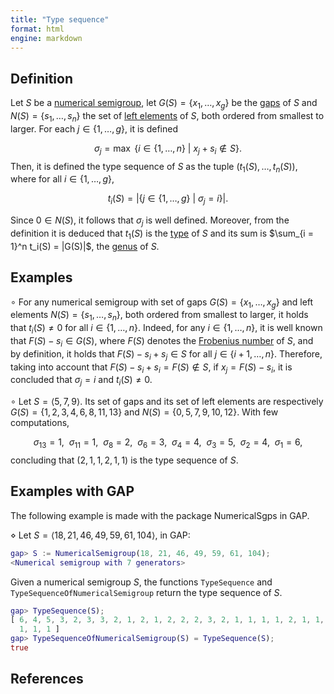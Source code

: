 ```yaml
---
title: "Type sequence"
format: html
engine: markdown
---
```


<!-- Barucci, V., Dobbs, D. D. and Fontana, M., Maximality properties in numerical semigroups and applications to one-dimensional analytically irreducible local domains, American Mathematical Society, Memoirs of the American Mathematical Society (598) (1997). -->

## Definition

Let $S$ be a [numerical semigroup](Numerical-semigroup.qmd), let $G(S) = \{x_1, \ldots, x_g\}$ be the [gaps](Gap.qmd) of $S$ and $N(S) = \{s_1, \ldots, s_n\}$ the set of [left elements](Left-elements.qmd) of $S$, both ordered from smallest to larger. For each $j \in \{1, \ldots, g\}$, it is defined

$$
\sigma_j = \max ~ \{i \in \{1, \ldots, n\} ~ | ~ x_j + s_i \not \in S \}.
$$ Then, it is defined the type sequence of $S$ as the tuple $(t_1(S), \ldots, t_n(S))$, where for all $i \in \{1, \ldots, g\}$,

$$
t_i(S) = |\{j \in \{1, \ldots, g\} ~ | ~ \sigma_j = i \}|.
$$

Since $0 \in N(S)$, it follows that $\sigma_j$ is well defined. Moreover, from the definition it is deduced that $t_1(S)$ is the [type](Type.qmd) of $S$ and its sum is $\sum_{i = 1}^n t_i(S) = |G(S)|$, the [genus](Genus.qmd) of $S$.

## Examples

$\circ$ For any numerical semigroup with set of gaps $G(S) = \{x_1, \ldots, x_g\}$ and left elements $N(S) = \{s_1, \ldots, s_n\}$, both ordered from smallest to larger, it holds that $t_i(S) \ne 0$ for all $i \in \{1, \ldots, n\}$. Indeed, for any $i \in \{1, \ldots, n\}$, it is well known that $F(S) - s_i \in G(S)$, where $F(S)$ denotes the [Frobenius number](Frobenius-number.qmd) of $S$, and by definition, it holds that $F(S) - s_i + s_{j} \in S$ for all $j \in \{i+1, \ldots, n\}$. Therefore, taking into account that $F(S) - s_i + s_i = F(S) \not \in S$, if $x_j = F(S) - s_i$, it is concluded that $\sigma_j = i$ and $t_i(S) \ne 0$.

$\circ$ Let $S = \langle 5, 7, 9 \rangle$. Its set of gaps and its set of left elements are respectively $G(S) = \{1, 2, 3, 4, 6, 8, 11, 13\}$ and $N(S) = \{0, 5, 7, 9, 10, 12\}$. With few computations,

$$
\sigma_{13} = 1, ~~ \sigma_{11} = 1, ~~ \sigma_8 = 2, ~~ \sigma_6 = 3, ~~ \sigma_4 = 4, ~~ \sigma_3 = 5, ~~ \sigma_2 = 4, ~~ \sigma_1 = 6,
$$ concluding that $(2, 1, 1, 2, 1, 1)$ is the type sequence of $S$.

## Examples with GAP

The following example is made with the package NumericalSgps in GAP.

$\diamond$ Let $S = \langle 18, 21, 46, 49, 59, 61, 104 \rangle$, in GAP:

``` gap
gap> S := NumericalSemigroup(18, 21, 46, 49, 59, 61, 104);
<Numerical semigroup with 7 generators>
```

Given a numerical semigroup $S$, the functions `TypeSequence` and `TypeSequenceOfNumericalSemigroup` return the type sequence of $S$.

``` gap
gap> TypeSequence(S);
[ 6, 4, 5, 3, 2, 3, 3, 2, 1, 2, 1, 2, 2, 2, 3, 2, 1, 1, 1, 1, 2, 1, 1, 2, 2, 2, 1, 1, 1,
  1, 1, 1 ]
gap> TypeSequenceOfNumericalSemigroup(S) = TypeSequence(S);
true
```

## References
